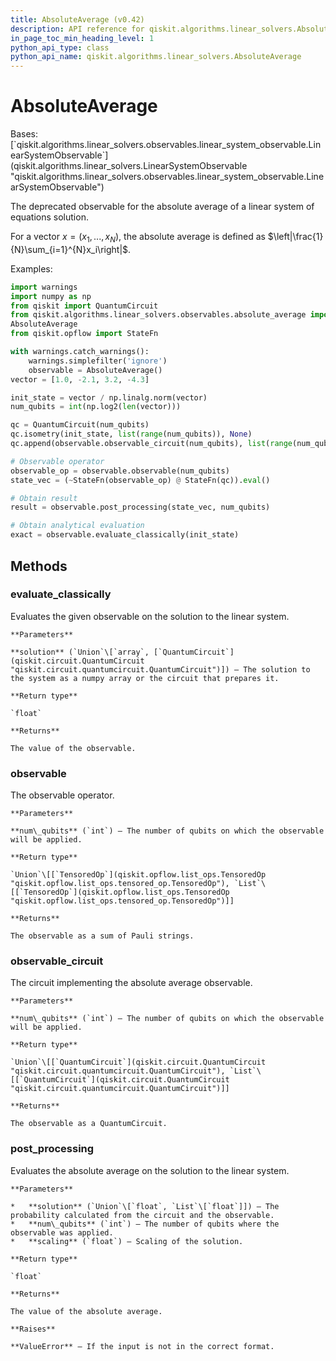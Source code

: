 ```yaml
---
title: AbsoluteAverage (v0.42)
description: API reference for qiskit.algorithms.linear_solvers.AbsoluteAverage in qiskit v0.42
in_page_toc_min_heading_level: 1
python_api_type: class
python_api_name: qiskit.algorithms.linear_solvers.AbsoluteAverage
---
```


# AbsoluteAverage

<Class id="qiskit.algorithms.linear_solvers.AbsoluteAverage" isDedicatedPage={true} github="https://github.com/qiskit/qiskit/tree/stable/0.23/qiskit/algorithms/linear_solvers/observables/absolute_average.py" signature="AbsoluteAverage" modifiers="class">
  Bases: [`qiskit.algorithms.linear_solvers.observables.linear_system_observable.LinearSystemObservable`](qiskit.algorithms.linear_solvers.LinearSystemObservable "qiskit.algorithms.linear_solvers.observables.linear_system_observable.LinearSystemObservable")

  The deprecated observable for the absolute average of a linear system of equations solution.

  For a vector $x=(x_1,...,x_N)$, the absolute average is defined as $\left|\frac{1}{N}\sum_{i=1}^{N}x_i\right|$.

  Examples:

  ```python
  import warnings
  import numpy as np
  from qiskit import QuantumCircuit
  from qiskit.algorithms.linear_solvers.observables.absolute_average import \
  AbsoluteAverage
  from qiskit.opflow import StateFn

  with warnings.catch_warnings():
      warnings.simplefilter('ignore')
      observable = AbsoluteAverage()
  vector = [1.0, -2.1, 3.2, -4.3]

  init_state = vector / np.linalg.norm(vector)
  num_qubits = int(np.log2(len(vector)))

  qc = QuantumCircuit(num_qubits)
  qc.isometry(init_state, list(range(num_qubits)), None)
  qc.append(observable.observable_circuit(num_qubits), list(range(num_qubits)))

  # Observable operator
  observable_op = observable.observable(num_qubits)
  state_vec = (~StateFn(observable_op) @ StateFn(qc)).eval()

  # Obtain result
  result = observable.post_processing(state_vec, num_qubits)

  # Obtain analytical evaluation
  exact = observable.evaluate_classically(init_state)
  ```

  ## Methods

  <span id="qiskit-algorithms-linear-solvers-absoluteaverage-evaluate-classically" />

  ### evaluate\_classically

  <Function id="qiskit.algorithms.linear_solvers.AbsoluteAverage.evaluate_classically" signature="AbsoluteAverage.evaluate_classically(solution)">
    Evaluates the given observable on the solution to the linear system.

    **Parameters**

    **solution** (`Union`\[`array`, [`QuantumCircuit`](qiskit.circuit.QuantumCircuit "qiskit.circuit.quantumcircuit.QuantumCircuit")]) – The solution to the system as a numpy array or the circuit that prepares it.

    **Return type**

    `float`

    **Returns**

    The value of the observable.
  </Function>

  <span id="qiskit-algorithms-linear-solvers-absoluteaverage-observable" />

  ### observable

  <Function id="qiskit.algorithms.linear_solvers.AbsoluteAverage.observable" signature="AbsoluteAverage.observable(num_qubits)">
    The observable operator.

    **Parameters**

    **num\_qubits** (`int`) – The number of qubits on which the observable will be applied.

    **Return type**

    `Union`\[[`TensoredOp`](qiskit.opflow.list_ops.TensoredOp "qiskit.opflow.list_ops.tensored_op.TensoredOp"), `List`\[[`TensoredOp`](qiskit.opflow.list_ops.TensoredOp "qiskit.opflow.list_ops.tensored_op.TensoredOp")]]

    **Returns**

    The observable as a sum of Pauli strings.
  </Function>

  <span id="qiskit-algorithms-linear-solvers-absoluteaverage-observable-circuit" />

  ### observable\_circuit

  <Function id="qiskit.algorithms.linear_solvers.AbsoluteAverage.observable_circuit" signature="AbsoluteAverage.observable_circuit(num_qubits)">
    The circuit implementing the absolute average observable.

    **Parameters**

    **num\_qubits** (`int`) – The number of qubits on which the observable will be applied.

    **Return type**

    `Union`\[[`QuantumCircuit`](qiskit.circuit.QuantumCircuit "qiskit.circuit.quantumcircuit.QuantumCircuit"), `List`\[[`QuantumCircuit`](qiskit.circuit.QuantumCircuit "qiskit.circuit.quantumcircuit.QuantumCircuit")]]

    **Returns**

    The observable as a QuantumCircuit.
  </Function>

  <span id="qiskit-algorithms-linear-solvers-absoluteaverage-post-processing" />

  ### post\_processing

  <Function id="qiskit.algorithms.linear_solvers.AbsoluteAverage.post_processing" signature="AbsoluteAverage.post_processing(solution, num_qubits, scaling=1)">
    Evaluates the absolute average on the solution to the linear system.

    **Parameters**

    *   **solution** (`Union`\[`float`, `List`\[`float`]]) – The probability calculated from the circuit and the observable.
    *   **num\_qubits** (`int`) – The number of qubits where the observable was applied.
    *   **scaling** (`float`) – Scaling of the solution.

    **Return type**

    `float`

    **Returns**

    The value of the absolute average.

    **Raises**

    **ValueError** – If the input is not in the correct format.
  </Function>
</Class>

